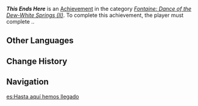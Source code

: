 {{Achievement Infobox
|id           = 80285
|order id     = 261
|category     = Fontaine: Dance of the Dew-White Springs (II)
|description  = Bear witness to the story of the Fontaine Research Institute of Kinetic Energy Engineering.
|requirements = Complete [[Fontaine Research Institute, Stagnating in the Rubble]]
|primogems    = 10
}}
'''''This Ends Here''''' is an [[Achievement]] in the category ''[[Fontaine: Dance of the Dew-White Springs (II)]]''. To complete this achievement, the player must complete {{Quest|Fontaine Research Institute, Stagnating in the Rubble}}..

==Other Languages==
{{Other Languages
|en      = This Ends Here
|zhs     = 到此为止
|zhs_rm  = 
|zht     = 到此為止
|zht_rm  = 
|zh_tl   = 
|ja      = ここでお終い。
|ja_rm   = Koko de Oshimai.
|ja_tl   = This Ends Here.
|ko      = 여기까지
|ko_rm   = 
|ko_tl   = 
|es      = Hasta aquí hemos llegado
|es_tl   = Thus Far We Have Come
|fr      = La fin du fin
|fr_tl   = The End of the Finest
|fr_note = From {{Fr|le fin du fin|the finest of the finest,}} replacing {{Fr|le fin|the finest}} with {{Fr|la fin|the end.}}
|ru      = Закончим на этом
|ru_tl   = Let's End This
|th      = มันจบแล้ว
|th_rm   = 
|th_tl   = 
|vi      = Đến Đây Là Hết
|vi_tl   = 
|de      = Bis hierhin und nicht weiter
|de_tl   = Until Here and Not Further
|id      = Sudah Selesai
|id_tl   = It Is Finished
|pt      = É Aqui Que Acaba
|pt_tl   = 
|tr      = Bu İş Burada Biter
|tr_tl   = This Matter Ends Hear
|it      = Finisce qui
|it_tl   = 
}}

==Change History==
{{Change History|4.1}}

==Navigation==
{{Achievement Navbox}}

[[es:Hasta aquí hemos llegado]]
